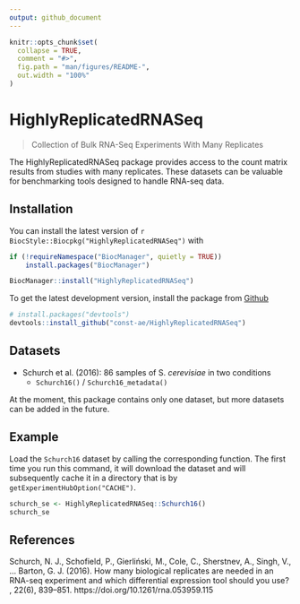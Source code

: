 ```yaml
---
output: github_document
---
```


<!-- README.md is generated from README.Rmd. Please edit that file -->

```r
knitr::opts_chunk$set(
  collapse = TRUE,
  comment = "#>",
  fig.path = "man/figures/README-",
  out.width = "100%"
)
```

# HighlyReplicatedRNASeq

<!-- badges: start -->
<!-- badges: end -->

> Collection of Bulk RNA-Seq Experiments With Many Replicates

The HighlyReplicatedRNASeq package provides access to the count matrix results
from studies with many replicates. These datasets can be valuable for
benchmarking tools designed to handle RNA-seq data.

## Installation

You can install the latest version of `r BiocStyle::Biocpkg("HighlyReplicatedRNASeq")` with

``` r
if (!requireNamespace("BiocManager", quietly = TRUE))
    install.packages("BiocManager")

BiocManager::install("HighlyReplicatedRNASeq")
```

To get the latest development version, install the package from [Github](https://github.com/const-ae/HighlyReplicatedRNASeq)

``` r
# install.packages("devtools")
devtools::install_github("const-ae/HighlyReplicatedRNASeq")
```

## Datasets

+ Schurch et al. (2016): 86 samples of S. *cerevisiae* in two conditions
   - `Schurch16()` / `Schurch16_metadata()`


At the moment, this package contains only one dataset, but more datasets can be added in the future.


## Example

Load the `Schurch16` dataset by calling the corresponding function. The first time you run this command, it will download the dataset and will subsequently cache it in a directory that is by `getExperimentHubOption("CACHE")`.

```r
schurch_se <- HighlyReplicatedRNASeq::Schurch16()
schurch_se
```


## References

Schurch, N. J., Schofield, P., Gierliński, M., Cole, C., Sherstnev, A., Singh, V., … Barton, G. J. (2016). 
How many biological replicates are needed in an RNA-seq experiment and which differential expression tool should you use? \emph{RNA}, 22(6), 839–851. https://doi.org/10.1261/rna.053959.115
